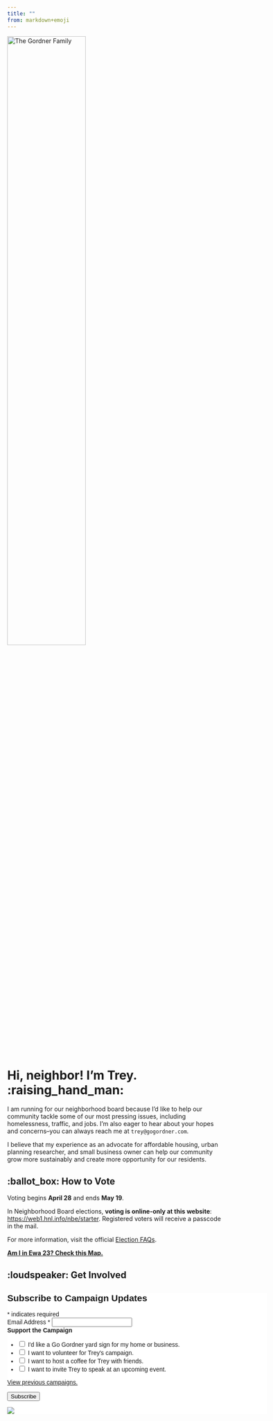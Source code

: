 ```yaml
---
title: ""
from: markdown+emoji
---
```


<img src = "gordner_family.jpg" alt = "The Gordner Family" width = "60%"
height = "60%">

# Hi, neighbor! I'm Trey. :raising_hand_man: 
I am running for our neighborhood board because I'd like to help our community tackle some of our most pressing issues, including homelessness, traffic, and jobs. I'm also eager to hear about your hopes and concerns--you can always reach me at `trey@gogordner.com`. 

I believe that my experience as an advocate for affordable housing, urban planning researcher, and small business owner can help our community grow more sustainably and create more opportunity for our residents.
 
## :ballot_box: How to Vote
Voting begins **April 28** and ends **May 19**.  

In Neighborhood Board elections, **voting is online-only at this website**: [https://web1.hnl.info/nbe/starter](https://web1.hnl.info/nbe/starter). Registered voters will receive a passcode in the mail.  

For more information, visit the official [Election FAQs](https://www.honolulu.gov/cms-nco-menu/site-nco-sitearticles/18327-election-faqs.html).

[**Am I in Ewa 23? Check this Map.**](https://www.honolulu.gov/rep/site/nco/maps/23_Ewa.jpg)

## :loudspeaker: Get Involved
```{=html}
<!-- Begin Mailchimp Signup Form -->
<link href="//cdn-images.mailchimp.com/embedcode/classic-071822.css" rel="stylesheet" type="text/css">
<style type="text/css">
	#mc_embed_signup{background:#fff; clear:left; font:14px Helvetica,Arial,sans-serif;  width:600px;}
	/* Add your own Mailchimp form style overrides in your site stylesheet or in this style block.
	   We recommend moving this block and the preceding CSS link to the HEAD of your HTML file. */
</style>
<div id="mc_embed_signup">
    <form action="https://gogordner.us21.list-manage.com/subscribe/post?u=6d957dfb96d1d8a4d32afaf95&amp;id=fa0c0882b7&amp;f_id=00ae94e1f0" method="post" id="mc-embedded-subscribe-form" name="mc-embedded-subscribe-form" class="validate" target="_blank" novalidate>
        <div id="mc_embed_signup_scroll">
        <h2>Subscribe to Campaign Updates</h2>
        <div class="indicates-required"><span class="asterisk">*</span> indicates required</div>
<div class="mc-field-group">
	<label for="mce-EMAIL">Email Address  <span class="asterisk">*</span>
</label>
	<input type="email" value="" name="EMAIL" class="required email" id="mce-EMAIL" required>
	<span id="mce-EMAIL-HELPERTEXT" class="helper_text"></span>
</div>
<div class="mc-field-group input-group">
    <strong>Support the Campaign</strong>
    <ul><li>
    <input type="checkbox" value="1" name="group[633][1]" id="mce-group[633]-633-0">
    <label for="mce-group[633]-633-0">I'd like a Go Gordner yard sign for my home or business.</label>
</li>
<li>
    <input type="checkbox" value="2" name="group[633][2]" id="mce-group[633]-633-1">
    <label for="mce-group[633]-633-1">I want to volunteer for Trey's campaign.</label>
</li>
<li>
    <input type="checkbox" value="4" name="group[633][4]" id="mce-group[633]-633-2">
    <label for="mce-group[633]-633-2">I want to host a coffee for Trey with friends.</label>
</li>
<li>
    <input type="checkbox" value="8" name="group[633][8]" id="mce-group[633]-633-3">
    <label for="mce-group[633]-633-3">I want to invite Trey to speak at an upcoming event.</label>
</li>
</ul>
    <span id="mce-group[633]-HELPERTEXT" class="helper_text"></span>
</div>
<p><a href="https://us21.campaign-archive.com/home/?u=6d957dfb96d1d8a4d32afaf95&id=fa0c0882b7" title="View previous campaigns">View previous campaigns.</a></p>
	<div id="mce-responses" class="clear foot">
		<div class="response" id="mce-error-response" style="display:none"></div>
		<div class="response" id="mce-success-response" style="display:none"></div>
	</div>    <!-- real people should not fill this in and expect good things - do not remove this or risk form bot signups-->
    <div style="position: absolute; left: -5000px;" aria-hidden="true"><input type="text" name="b_6d957dfb96d1d8a4d32afaf95_fa0c0882b7" tabindex="-1" value=""></div>
        <div class="optionalParent">
            <div class="clear foot">
                <input type="submit" value="Subscribe" name="subscribe" id="mc-embedded-subscribe" class="button">
                <p class="brandingLogo"><a href="http://eepurl.com/inA_4k" title="Mailchimp - email marketing made easy and fun"><img src="https://eep.io/mc-cdn-images/template_images/branding_logo_text_dark_dtp.svg"></a></p>
            </div>
        </div>
    </div>
</form>
</div>
<script type='text/javascript' src='//s3.amazonaws.com/downloads.mailchimp.com/js/mc-validate.js'></script><script type='text/javascript'>(function($) {window.fnames = new Array(); window.ftypes = new Array();fnames[0]='EMAIL';ftypes[0]='email';fnames[1]='FNAME';ftypes[1]='text';fnames[2]='LNAME';ftypes[2]='text';fnames[3]='ADDRESS';ftypes[3]='address';fnames[4]='PHONE';ftypes[4]='phone';fnames[5]='BIRTHDAY';ftypes[5]='birthday';}(jQuery));var $mcj = jQuery.noConflict(true);</script>
<!--End mc_embed_signup-->
```